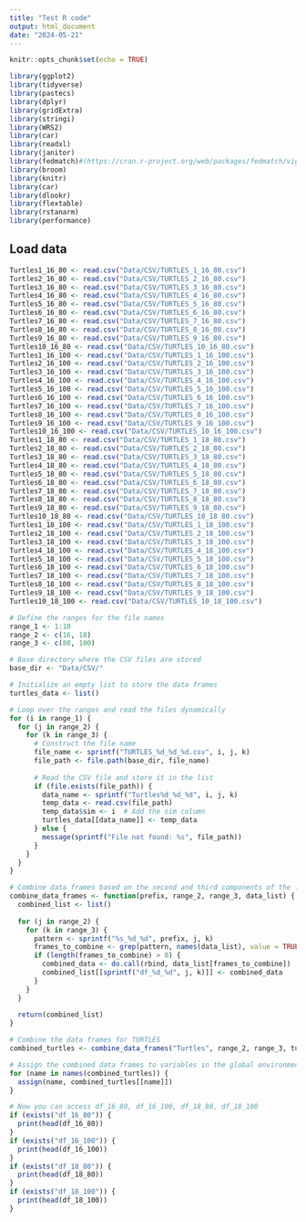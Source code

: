 ```yaml
---
title: "Test R code"
output: html_document
date: "2024-05-21"
---
```


```r
knitr::opts_chunk$set(echo = TRUE)
```

```r
library(ggplot2)
library(tidyverse)
library(pastecs)
library(dplyr)
library(gridExtra)
library(stringi)
library(WRS2)
library(car)
library(readxl)
library(janitor)
library(fedmatch)#(https://cran.r-project.org/web/packages/fedmatch/vignettes/Fuzzy-matching.html)
library(broom)
library(knitr)
library(car)
library(dlookr)
library(flextable)
library(rstanarm)
library(performance)
```

## Load data
```r
Turtles1_16_80 <- read.csv("Data/CSV/TURTLES_1_16_80.csv")
Turtles2_16_80 <- read.csv("Data/CSV/TURTLES_2_16_80.csv")
Turtles3_16_80 <- read.csv("Data/CSV/TURTLES_3_16_80.csv")
Turtles4_16_80 <- read.csv("Data/CSV/TURTLES_4_16_80.csv")
Turtles5_16_80 <- read.csv("Data/CSV/TURTLES_5_16_80.csv")
Turtles6_16_80 <- read.csv("Data/CSV/TURTLES_6_16_80.csv")
Turtles7_16_80 <- read.csv("Data/CSV/TURTLES_7_16_80.csv")
Turtles8_16_80 <- read.csv("Data/CSV/TURTLES_8_16_80.csv")
Turtles9_16_80 <- read.csv("Data/CSV/TURTLES_9_16_80.csv")
Turtles10_16_80 <- read.csv("Data/CSV/TURTLES_10_16_80.csv")
Turtles1_16_100 <- read.csv("Data/CSV/TURTLES_1_16_100.csv")
Turtles2_16_100 <- read.csv("Data/CSV/TURTLES_2_16_100.csv")
Turtles3_16_100 <- read.csv("Data/CSV/TURTLES_3_16_100.csv")
Turtles4_16_100 <- read.csv("Data/CSV/TURTLES_4_16_100.csv")
Turtles5_16_100 <- read.csv("Data/CSV/TURTLES_5_16_100.csv")
Turtles6_16_100 <- read.csv("Data/CSV/TURTLES_6_16_100.csv")
Turtles7_16_100 <- read.csv("Data/CSV/TURTLES_7_16_100.csv")
Turtles8_16_100 <- read.csv("Data/CSV/TURTLES_8_16_100.csv")
Turtles9_16_100 <- read.csv("Data/CSV/TURTLES_9_16_100.csv")
Turtles10_16_100 <- read.csv("Data/CSV/TURTLES_10_16_100.csv")
Turtles1_18_80 <- read.csv("Data/CSV/TURTLES_1_18_80.csv")
Turtles2_18_80 <- read.csv("Data/CSV/TURTLES_2_18_80.csv")
Turtles3_18_80 <- read.csv("Data/CSV/TURTLES_3_18_80.csv")
Turtles4_18_80 <- read.csv("Data/CSV/TURTLES_4_18_80.csv")
Turtles5_18_80 <- read.csv("Data/CSV/TURTLES_5_18_80.csv")
Turtles6_18_80 <- read.csv("Data/CSV/TURTLES_6_18_80.csv")
Turtles7_18_80 <- read.csv("Data/CSV/TURTLES_7_18_80.csv")
Turtles8_18_80 <- read.csv("Data/CSV/TURTLES_8_18_80.csv")
Turtles9_18_80 <- read.csv("Data/CSV/TURTLES_9_18_80.csv")
Turtles10_18_80 <- read.csv("Data/CSV/TURTLES_10_18_80.csv")
Turtles1_18_100 <- read.csv("Data/CSV/TURTLES_1_18_100.csv")
Turtles2_18_100 <- read.csv("Data/CSV/TURTLES_2_18_100.csv")
Turtles3_18_100 <- read.csv("Data/CSV/TURTLES_3_18_100.csv")
Turtles4_18_100 <- read.csv("Data/CSV/TURTLES_4_18_100.csv")
Turtles5_18_100 <- read.csv("Data/CSV/TURTLES_5_18_100.csv")
Turtles6_18_100 <- read.csv("Data/CSV/TURTLES_6_18_100.csv")
Turtles7_18_100 <- read.csv("Data/CSV/TURTLES_7_18_100.csv")
Turtles8_18_100 <- read.csv("Data/CSV/TURTLES_8_18_100.csv")
Turtles9_18_100 <- read.csv("Data/CSV/TURTLES_9_18_100.csv")
Turtles10_18_100 <- read.csv("Data/CSV/TURTLES_10_18_100.csv")
```

```r
# Define the ranges for the file names
range_1 <- 1:10
range_2 <- c(16, 18)
range_3 <- c(80, 100)

# Base directory where the CSV files are stored
base_dir <- "Data/CSV/"

# Initialize an empty list to store the data frames
turtles_data <- list()

# Loop over the ranges and read the files dynamically
for (i in range_1) {
  for (j in range_2) {
    for (k in range_3) {
      # Construct the file name
      file_name <- sprintf("TURTLES_%d_%d_%d.csv", i, j, k)
      file_path <- file.path(base_dir, file_name)
      
      # Read the CSV file and store it in the list
      if (file.exists(file_path)) {
        data_name <- sprintf("Turtles%d_%d_%d", i, j, k)
        temp_data <- read.csv(file_path)
        temp_data$sim <- i  # Add the sim column
        turtles_data[[data_name]] <- temp_data
      } else {
        message(sprintf("File not found: %s", file_path))
      }
    }
  }
}

# Combine data frames based on the second and third components of the file names
combine_data_frames <- function(prefix, range_2, range_3, data_list) {
  combined_list <- list()
  
  for (j in range_2) {
    for (k in range_3) {
      pattern <- sprintf("%s_%d_%d", prefix, j, k)
      frames_to_combine <- grep(pattern, names(data_list), value = TRUE)
      if (length(frames_to_combine) > 0) {
        combined_data <- do.call(rbind, data_list[frames_to_combine])
        combined_list[[sprintf("df_%d_%d", j, k)]] <- combined_data
      }
    }
  }
  
  return(combined_list)
}

# Combine the data frames for TURTLES
combined_turtles <- combine_data_frames("Turtles", range_2, range_3, turtles_data)

# Assign the combined data frames to variables in the global environment
for (name in names(combined_turtles)) {
  assign(name, combined_turtles[[name]])
}

# Now you can access df_16_80, df_16_100, df_18_80, df_18_100
if (exists("df_16_80")) {
  print(head(df_16_80))
}
if (exists("df_16_100")) {
  print(head(df_16_100))
}
if (exists("df_18_80")) {
  print(head(df_18_80))
}
if (exists("df_18_100")) {
  print(head(df_18_100))
}


```


